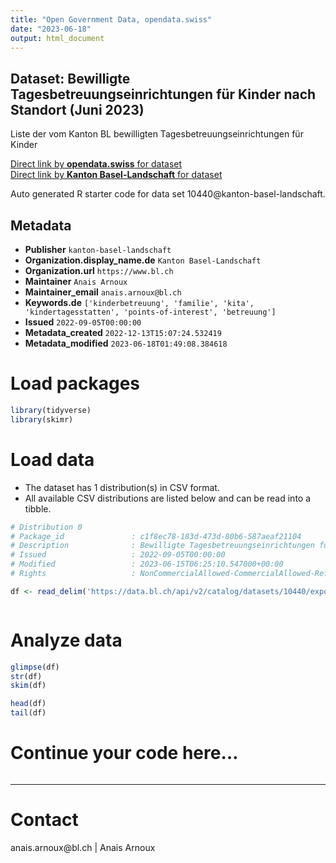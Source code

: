 ```yaml
---
title: "Open Government Data, opendata.swiss"
date: "2023-06-18"
output: html_document
---
```


## Dataset: Bewilligte Tagesbetreuungseinrichtungen für Kinder nach Standort (Juni 2023)

Liste der vom Kanton BL bewilligten Tagesbetreuungseinrichtungen für Kinder

[Direct link by **opendata.swiss** for dataset](https://opendata.swiss/de/dataset/bewilligte-tagesbetreuungseinrichtungen-fur-kinder-nach-standort-dezember-2022)<br>
[Direct link by **Kanton Basel-Landschaft** for dataset](https://data.bl.ch/explore/dataset/10440/)

Auto generated R starter code for data set 10440@kanton-basel-landschaft.

## Metadata

- **Publisher** `kanton-basel-landschaft`
- **Organization.display_name.de** `Kanton Basel-Landschaft`
- **Organization.url** `https://www.bl.ch`
- **Maintainer** `Anais Arnoux`
- **Maintainer_email** `anais.arnoux@bl.ch`
- **Keywords.de** `['kinderbetreuung', 'familie', 'kita', 'kindertagesstatten', 'points-of-interest', 'betreuung']`
- **Issued** `2022-09-05T00:00:00`
- **Metadata_created** `2022-12-13T15:07:24.532419`
- **Metadata_modified** `2023-06-18T01:49:08.384618`


# Load packages

```r

library(tidyverse)
library(skimr)

```

# Load data

-   The dataset has 1 distribution(s) in CSV format.
-   All available CSV distributions are listed below and can be read into a tibble.

```r

# Distribution 0
# Package_id               : c1f8ec78-183d-473d-80b6-587aeaf21104
# Description              : Bewilligte Tagesbetreuungseinrichtungen für Kinder nach Standort (Juni 2023) (csv)
# Issued                   : 2022-09-05T00:00:00
# Modified                 : 2023-06-15T06:25:10.547000+00:00
# Rights                   : NonCommercialAllowed-CommercialAllowed-ReferenceRequired

df <- read_delim('https://data.bl.ch/api/v2/catalog/datasets/10440/exports/csv')



```

# Analyze data

```r

glimpse(df)
str(df)
skim(df)

head(df)
tail(df)

```

# Continue your code here...

```r

```

------------------------------------------------------------------------

# Contact

anais.arnoux@bl.ch | Anais Arnoux
